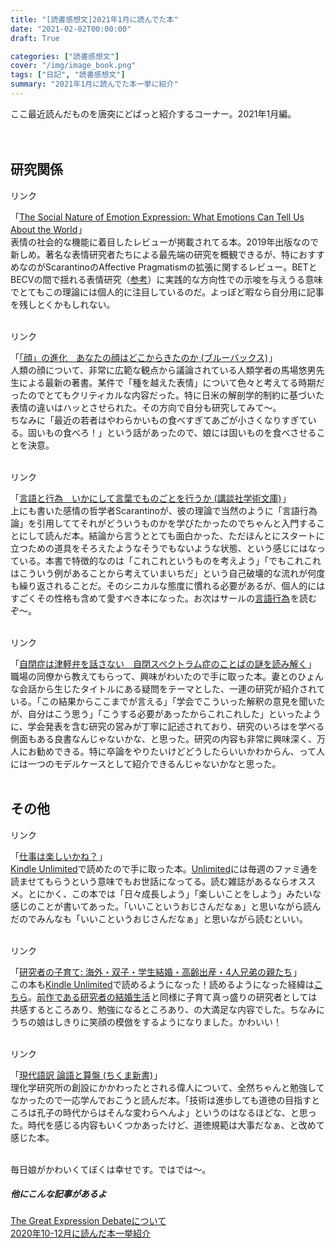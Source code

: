 ```yaml
---
title: "[読書感想文]2021年1月に読んでた本"
date: "2021-02-02T00:00:00"
draft: True

categories: ["読書感想文"]
cover: "/img/image_book.png"
tags: ["日記", "読書感想文"]
summary: "2021年1月に読んでた本一挙に紹介"
---
```


ここ最近読んだものを唐突にどばっと紹介するコーナー。2021年1月編。<br>
<br><br>


## 研究関係


<script type="text/javascript">
(function(b,c,f,g,a,d,e){b.MoshimoAffiliateObject=a;
b[a]=b[a]||function(){arguments.currentScript=c.currentScript
||c.scripts[c.scripts.length-2];(b[a].q=b[a].q||[]).push(arguments)};
c.getElementById(a)||(d=c.createElement(f),d.src=g,
d.id=a,e=c.getElementsByTagName("body")[0],e.appendChild(d))})
(window,document,"script","//dn.msmstatic.com/site/cardlink/bundle.js","msmaflink");
msmaflink({"n":"The Social Nature of Emotion Expression: What Emotions Can Tell Us About the World","b":"","t":"","d":"https:\/\/m.media-amazon.com","c_p":"\/images\/I","p":["\/41XQnVtJh5L.jpg","\/41ggSQJvR3L.jpg"],"u":{"u":"https:\/\/www.amazon.co.jp\/dp\/3030329704","t":"amazon","r_v":""},"aid":{"amazon":"1842760","rakuten":"1824263","yahoo":"1845435"},"eid":"BDXC5","s":"s"});
</script>
<div id="msmaflink-BDXC5">リンク</div>



「<a target="_blank" href="https://www.amazon.co.jp/gp/product/3030329704/ref=as_li_tl?ie=UTF8&camp=247&creative=1211&creativeASIN=3030329704&linkCode=as2&tag=susishushi2-22&linkId=cd9d4e47a742a583a523f2e4e742b852">The Social Nature of Emotion Expression: What Emotions Can Tell Us About the World</a><img src="//ir-jp.amazon-adsystem.com/e/ir?t=susishushi2-22&l=am2&o=9&a=3030329704" width="1" height="1" border="0" alt="" style="border:none !important; margin:0px !important;" />」<br>
表情の社会的な機能に着目したレビューが掲載されてる本。2019年出版なので新しめ。著名な表情研究者たちによる最先端の研究を概観できるが、特におすすめなのがScarantinoのAffective Pragmatismの拡張に関するレビュー。BETとBECVの間で揺れる表情研究（[参考](https://susishushi.github.io/my_blog/post/ged/)）に実践的な方向性での示唆を与えうる意味でとてもこの理論には個人的に注目しているのだ。よっぽど暇なら自分用に記事を残しとくかもしれない。<br><br>


<script type="text/javascript">
(function(b,c,f,g,a,d,e){b.MoshimoAffiliateObject=a;
b[a]=b[a]||function(){arguments.currentScript=c.currentScript
||c.scripts[c.scripts.length-2];(b[a].q=b[a].q||[]).push(arguments)};
c.getElementById(a)||(d=c.createElement(f),d.src=g,
d.id=a,e=c.getElementsByTagName("body")[0],e.appendChild(d))})
(window,document,"script","//dn.msmstatic.com/site/cardlink/bundle.js","msmaflink");
msmaflink({"n":"「顔」の進化　あなたの顔はどこからきたのか (ブルーバックス)","b":"","t":"","d":"https:\/\/m.media-amazon.com","c_p":"","p":["\/images\/I\/41bpLZMyDXL.jpg"],"u":{"u":"https:\/\/www.amazon.co.jp\/dp\/B08SQLX22X","t":"amazon","r_v":""},"aid":{"amazon":"1842760","rakuten":"1824263","yahoo":"1845435"},"eid":"vWbPn","s":"s"});
</script>
<div id="msmaflink-vWbPn">リンク</div>

「<a target="_blank" href="https://www.amazon.co.jp/gp/product/B08SQLX22X/ref=as_li_tl?ie=UTF8&camp=247&creative=1211&creativeASIN=B08SQLX22X&linkCode=as2&tag=susishushi2-22&linkId=962b00cbffa81278c1394ba01a8824f5">「顔」の進化　あなたの顔はどこからきたのか (ブルーバックス)</a><img src="//ir-jp.amazon-adsystem.com/e/ir?t=susishushi2-22&l=am2&o=9&a=B08SQLX22X" width="1" height="1" border="0" alt="" style="border:none !important; margin:0px !important;" />」<br>
人類の顔について、非常に広範な観点から議論されている人類学者の馬場悠男先生による最新の著書。某件で「種を越えた表情」について色々と考えてる時期だったのでとてもクリティカルな内容だった。特に日米の解剖学的制約に基づいた表情の違いはハッとさせられた。その方向で自分も研究してみて～。<br>
ちなみに「最近の若者はやわらかいもの食べすぎてあごが小さくなりすぎている。固いもの食べろ！」という話があったので、娘には固いものを食べさせることを決意。<br><br>



<script type="text/javascript">
(function(b,c,f,g,a,d,e){b.MoshimoAffiliateObject=a;
b[a]=b[a]||function(){arguments.currentScript=c.currentScript
||c.scripts[c.scripts.length-2];(b[a].q=b[a].q||[]).push(arguments)};
c.getElementById(a)||(d=c.createElement(f),d.src=g,
d.id=a,e=c.getElementsByTagName("body")[0],e.appendChild(d))})
(window,document,"script","//dn.msmstatic.com/site/cardlink/bundle.js","msmaflink");
msmaflink({"n":"言語と行為 いかにして言葉でものごとを行うか (講談社学術文庫)","b":"講談社","t":"","d":"https:\/\/m.media-amazon.com","c_p":"\/images\/I","p":["\/51ZN14fDoQL.jpg","\/41qdY9aapKL.jpg","\/31mFOMgCbGL.jpg","\/51Y0L6EZFfL.jpg"],"u":{"u":"https:\/\/www.amazon.co.jp\/dp\/4065143136","t":"amazon","r_v":""},"aid":{"amazon":"1842760","rakuten":"1824263","yahoo":"1845435"},"eid":"Btk20","s":"s"});
</script>
<div id="msmaflink-Btk20">リンク</div>


「<a target="_blank" href="https://www.amazon.co.jp/gp/product/B07MYSG4XZ/ref=as_li_tl?ie=UTF8&camp=247&creative=1211&creativeASIN=B07MYSG4XZ&linkCode=as2&tag=susishushi2-22&linkId=be07b8fce71bf3e3dc01d0b9ca43a2fb">言語と行為　いかにして言葉でものごとを行うか (講談社学術文庫)</a><img src="//ir-jp.amazon-adsystem.com/e/ir?t=susishushi2-22&l=am2&o=9&a=B07MYSG4XZ" width="1" height="1" border="0" alt="" style="border:none !important; margin:0px !important;" />」<br>
上にも書いた感情の哲学者Scarantinoが、彼の理論で当然のように「言語行為論」を引用しててそれがどういうものかを学びたかったのでちゃんと入門することにして読んだ本。結論から言うととても面白かった、ただほんとにスタートに立つための道具をそろえたようなそうでもないような状態、という感じにはなっている。本書で特徴的なのは「これこれというものを考えよう」「でもこれこれはこういう例があることから考えていまいちだ」という自己破壊的な流れが何度も繰り返されることだ。そのシニカルな態度に慣れる必要があるが、個人的にはすごくその性格も含めて愛すべき本になった。お次はサールの<a target="_blank" href="https://www.amazon.co.jp/gp/product/4326198753/ref=as_li_tl?ie=UTF8&camp=247&creative=1211&creativeASIN=4326198753&linkCode=as2&tag=susishushi2-22&linkId=ffa93857e033171af3644a633de4ac2e">言語行為</a><img src="//ir-jp.amazon-adsystem.com/e/ir?t=susishushi2-22&l=am2&o=9&a=4326198753" width="1" height="1" border="0" alt="" style="border:none !important; margin:0px !important;" />を読むぞ～。<br><br>


<script type="text/javascript">
(function(b,c,f,g,a,d,e){b.MoshimoAffiliateObject=a;
b[a]=b[a]||function(){arguments.currentScript=c.currentScript
||c.scripts[c.scripts.length-2];(b[a].q=b[a].q||[]).push(arguments)};
c.getElementById(a)||(d=c.createElement(f),d.src=g,
d.id=a,e=c.getElementsByTagName("body")[0],e.appendChild(d))})
(window,document,"script","//dn.msmstatic.com/site/cardlink/bundle.js","msmaflink");
msmaflink({"n":"自閉症は津軽弁を話さない 自閉スペクトラム症のことばの謎を読み解く (角川ソフィア文庫)","b":"KADOKAWA","t":"","d":"https:\/\/m.media-amazon.com","c_p":"\/images\/I","p":["\/51GHg1JqSnL.jpg","\/51eRI+5fX1L.jpg","\/413mBMnze2L.jpg","\/41lTO7Hp+4L.jpg","\/51AasOL5X1L.jpg"],"u":{"u":"https:\/\/www.amazon.co.jp\/dp\/4044006202","t":"amazon","r_v":""},"aid":{"amazon":"1842760","rakuten":"1824263","yahoo":"1845435"},"eid":"UVU8W","s":"s"});
</script>
<div id="msmaflink-UVU8W">リンク</div>

「<a target="_blank" href="https://www.amazon.co.jp/gp/product/B08HMDM9FB/ref=as_li_tl?ie=UTF8&camp=247&creative=1211&creativeASIN=B08HMDM9FB&linkCode=as2&tag=susishushi2-22&linkId=dc27251fc1b6510876c98ceaec17c2a2">自閉症は津軽弁を話さない　自閉スペクトラム症のことばの謎を読み解く</a><img src="//ir-jp.amazon-adsystem.com/e/ir?t=susishushi2-22&l=am2&o=9&a=B08HMDM9FB" width="1" height="1" border="0" alt="" style="border:none !important; margin:0px !important;" />」<br>
職場の同僚から教えてもらって、興味がわいたので手に取った本。妻とのひょんな会話から生じたタイトルにある疑問をテーマとした、一連の研究が紹介されている。「この結果からここまでが言える」「学会でこういった解釈の意見を聞いたが、自分はこう思う」「こうする必要があったからこれこれした」といったように、学会発表を含む研究の営みが丁寧に記述されており、研究のいろはを学べる側面もある良書なんじゃないかな、と思った。研究の内容も非常に興味深く、万人にお勧めできる。特に卒論をやりたいけどどうしたらいいかわからん、って人には一つのモデルケースとして紹介できるんじゃないかなと思った。<br><br>


## その他


<script type="text/javascript">
(function(b,c,f,g,a,d,e){b.MoshimoAffiliateObject=a;
b[a]=b[a]||function(){arguments.currentScript=c.currentScript
||c.scripts[c.scripts.length-2];(b[a].q=b[a].q||[]).push(arguments)};
c.getElementById(a)||(d=c.createElement(f),d.src=g,
d.id=a,e=c.getElementsByTagName("body")[0],e.appendChild(d))})
(window,document,"script","//dn.msmstatic.com/site/cardlink/bundle.js","msmaflink");
msmaflink({"n":"仕事は楽しいかね？ (きこ書房)","b":"","t":"","d":"https:\/\/m.media-amazon.com","c_p":"","p":["\/images\/I\/51wO5nSiO9L.jpg"],"u":{"u":"https:\/\/www.amazon.co.jp\/dp\/B00SIM19YS","t":"amazon","r_v":""},"aid":{"amazon":"1842760","rakuten":"1824263","yahoo":"1845435"},"eid":"MJQqw","s":"s"});
</script>
<div id="msmaflink-MJQqw">リンク</div>
「<a target="_blank" href="https://www.amazon.co.jp/gp/product/B00SIM19YS/ref=as_li_tl?ie=UTF8&camp=247&creative=1211&creativeASIN=B00SIM19YS&linkCode=as2&tag=susishushi2-22&linkId=51b2bf99009a88619508c7d0961d3bfb">仕事は楽しいかね？</a><img src="//ir-jp.amazon-adsystem.com/e/ir?t=susishushi2-22&l=am2&o=9&a=B00SIM19YS" width="1" height="1" border="0" alt="" style="border:none !important; margin:0px !important;" />」<br>
[Kindle Unlimited](https://www.amazon.co.jp/kindle-dbs/hz/bookshelf?shoppingPortalEnabled=true&tag=susishushi2-22)で読めたので手に取った本。[Unlimited](https://www.amazon.co.jp/kindle-dbs/hz/bookshelf?shoppingPortalEnabled=true&tag=susishushi2-22)には毎週のファミ通を読ませてもらうという意味でもお世話になってる。読む雑誌があるならオススメ。とにかく、この本では「日々成長しよう」「楽しいことをしよう」みたいな感じのことが書いてあった。「いいこというおじさんだなぁ」と思いながら読んだのでみんなも「いいこというおじさんだなぁ」と思いながら読むといい。<br><br>


<script type="text/javascript">
(function(b,c,f,g,a,d,e){b.MoshimoAffiliateObject=a;
b[a]=b[a]||function(){arguments.currentScript=c.currentScript
||c.scripts[c.scripts.length-2];(b[a].q=b[a].q||[]).push(arguments)};
c.getElementById(a)||(d=c.createElement(f),d.src=g,
d.id=a,e=c.getElementsByTagName("body")[0],e.appendChild(d))})
(window,document,"script","//dn.msmstatic.com/site/cardlink/bundle.js","msmaflink");
msmaflink({"n":"研究者の子育て: 海外・双子・学生結婚・高齢出産・4人兄弟の親たち","b":"","t":"","d":"https:\/\/m.media-amazon.com","c_p":"","p":["\/images\/I\/51gLYvtlMAL.jpg"],"u":{"u":"https:\/\/www.amazon.co.jp\/dp\/B08P7SJNXJ","t":"amazon","r_v":""},"aid":{"amazon":"1842760","rakuten":"1824263","yahoo":"1845435"},"eid":"4CquJ","s":"s"});
</script>
<div id="msmaflink-4CquJ">リンク</div>
「<a target="_blank" href="https://www.amazon.co.jp/gp/product/B08P7SJNXJ/ref=as_li_tl?ie=UTF8&camp=247&creative=1211&creativeASIN=B08P7SJNXJ&linkCode=as2&tag=susishushi2-22&linkId=90c47d575fa568a1a3ffad4fe95ac2f0">研究者の子育て: 海外・双子・学生結婚・高齢出産・4人兄弟の親たち</a><img src="//ir-jp.amazon-adsystem.com/e/ir?t=susishushi2-22&l=am2&o=9&a=B08P7SJNXJ" width="1" height="1" border="0" alt="" style="border:none !important; margin:0px !important;" />」<br>
この本も[Kindle Unlimited](https://www.amazon.co.jp/kindle-dbs/hz/bookshelf?shoppingPortalEnabled=true&tag=susishushi2-22)で読めるようになった！読めるようになった経緯は[こちら](https://academic-post.nihon-kenkyusya.com/2020/12/30/kosodate_muryou/)。<a target="_blank" href="https://www.amazon.co.jp/gp/product/B08L9JTCMS/ref=as_li_tl?ie=UTF8&camp=247&creative=1211&creativeASIN=B08L9JTCMS&linkCode=as2&tag=susishushi2-22&linkId=16a3652e752aeb56510accf7a92374bc">前作である研究者の結婚生活</a><img src="//ir-jp.amazon-adsystem.com/e/ir?t=susishushi2-22&l=am2&o=9&a=B08L9JTCMS" width="1" height="1" border="0" alt="" style="border:none !important; margin:0px !important;" />と同様に子育て真っ盛りの研究者としては共感するところあり、勉強になるところあり、の大満足な内容でした。ちなみにうちの娘はしきりに笑顔の模倣をするようになりました。かわいい！<br><br>


<script type="text/javascript">
(function(b,c,f,g,a,d,e){b.MoshimoAffiliateObject=a;
b[a]=b[a]||function(){arguments.currentScript=c.currentScript
||c.scripts[c.scripts.length-2];(b[a].q=b[a].q||[]).push(arguments)};
c.getElementById(a)||(d=c.createElement(f),d.src=g,
d.id=a,e=c.getElementsByTagName("body")[0],e.appendChild(d))})
(window,document,"script","//dn.msmstatic.com/site/cardlink/bundle.js","msmaflink");
msmaflink({"n":"現代語訳 論語と算盤 (ちくま新書)","b":"","t":"","d":"https:\/\/m.media-amazon.com","c_p":"","p":["\/images\/I\/41GrPEiyfRL.jpg"],"u":{"u":"https:\/\/www.amazon.co.jp\/dp\/B00HPPKAYY","t":"amazon","r_v":""},"aid":{"amazon":"1842760","rakuten":"1824263","yahoo":"1845435"},"eid":"vcEB0","s":"s"});
</script>
<div id="msmaflink-vcEB0">リンク</div>
「<a target="_blank" href="https://www.amazon.co.jp/gp/product/4480065350/ref=as_li_tl?ie=UTF8&camp=247&creative=1211&creativeASIN=4480065350&linkCode=as2&tag=susishushi2-22&linkId=608f9dd095149caa4c7fc3c9465b3fad">現代語訳 論語と算盤 (ちくま新書)</a><img src="//ir-jp.amazon-adsystem.com/e/ir?t=susishushi2-22&l=am2&o=9&a=4480065350" width="1" height="1" border="0" alt="" style="border:none !important; margin:0px !important;" />」<br>
理化学研究所の創設にかかわったとされる偉人について、全然ちゃんと勉強してなかったので一応学んでおこうと読んだ本。「技術は進歩しても道徳の目指すところは孔子の時代からはそんな変わらへんよ」というのはなるほどな、と思った。時代を感じる内容もいくつかあったけど、道徳規範は大事だなぁ、と改めて感じた本。<br><br>


毎日娘がかわいくてぼくは幸せです。ではでは～。



##### 他にこんな記事があるよ
 [The Great Expression Debateについて](https://susishushi.github.io/my_blog/post/ged/)
  <br>
[2020年10-12月に読んだ本一挙紹介](https://susishushi.github.io/my_blog/post/2020book/)
<br>
